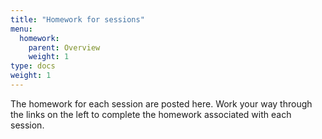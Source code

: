 ```yaml
---
title: "Homework for sessions"
menu:
  homework:
    parent: Overview
    weight: 1
type: docs
weight: 1
---
```


The homework for each session are posted here. Work your way through the links on the left to complete the homework associated with each session.
